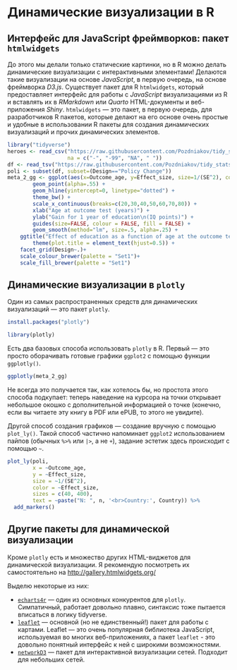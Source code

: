 # Динамические визуализации в R {#sec-vis_dynamic}

## Интерфейс для JavaScript фреймворков: пакет `htmlwidgets` {#html_w}

До этого мы делали только статические картинки, но в R можно делать динамические визуализации с интерактивными элементами! Делаются такие визуализации на основе *JavaScript*, в первую очередь, на основе фреймворка *D3.js*. Существует пакет для R `htmlwidgets`, который предоставляет интерфейс для работы с *JavaScript* визуализациями из R и вставлять их в *RMarkdown* или *Quarto* HTML-документы и веб-приложения *Shiny*. `htmlwidgets` --- это пакет, в первую очередь, для разработчиков R пакетов, которые делают на его основе очень простые и удобные в использовании R пакеты для создания динамических визуализаций и прочих динамических элементов.

```r
library("tidyverse")
heroes <- read_csv("https://raw.githubusercontent.com/Pozdniakov/tidy_stats/master/data/heroes_information.csv",
                   na = c("-", "-99", "NA", " "))
df <- read_tsv("https://raw.githubusercontent.com/Pozdniakov/tidy_stats/master/data/meta_dataset.txt")
poli <- subset(df, subset=(Design=="Policy Change"))
meta_2_gg <- ggplot(aes(x=Outcome_age, y=Effect_size, size=1/(SE^2), colour = Design, fill = Design), data=df %>% filter(Design != "School Age Cutoff")) +
		geom_point(alpha=.55) +
		geom_hline(yintercept=0, linetype="dotted") + 
		theme_bw() + 
		scale_x_continuous(breaks=c(20,30,40,50,60,70,80)) +
		xlab("Age at outcome test (years)") +
		ylab("Gain for 1 year of education\n(IQ points)") +
		guides(size=FALSE, colour = FALSE, fill = FALSE) +
		geom_smooth(method="lm", size=.5, alpha=.25) + 
    ggtitle("Effect of education as a function of age at the outcome test")+ 
		theme(plot.title = element_text(hjust=0.5)) +
    facet_grid(Design~.)+
    scale_colour_brewer(palette = "Set1")+
    scale_fill_brewer(palette = "Set1")
```

## Динамические визуализации в `plotly` {#sec-plotly}

Один из самых распространенных средств для динамических визуализаций --- это пакет `plotly`.

```r
install.packages("plotly")
```

```r
library(plotly)
```

Есть два базовых способа использовать `plotly` в R. Первый --- это просто оборачивать готовые графики `ggplot2` с помощью функции `ggplotly()`.

```r
ggplotly(meta_2_gg)
```

Не всегда это получается так, как хотелось бы, но простота этого способа подкупает: теперь наведение на курсора на точки открывает небольшое окошко с дополнительной информацией о точке (конечно, если вы читаете эту книгу в PDF или ePUB, то этого не увидите).

Другой способ создания графиков --- создание вручную с помощью `plot_ly()`. Такой способ частично напоминает `ggplot2` использованием пайпов (обычных `%>%` или `|>`, а не `+`), задание эстетик здесь происходит с помощью `~`.

```r
plot_ly(poli, 
        x = ~Outcome_age, 
        y = ~Effect_size, 
        size = ~1/(SE^2), 
        color = ~Effect_size, 
        sizes = c(40, 400),
        text = ~paste("N: ", n, '<br>Country:', Country)) %>%
  add_markers()
```

## Другие пакеты для динамической визуализации {#sec-html_other}

Кроме `plotly` есть и множество других HTML-виджетов для динамической визуализации. Я рекомендую посмотреть их самостоятельно на <http://gallery.htmlwidgets.org/>

Выделю некоторые из них:

-   [`echarts4r`](https://echarts4r.john-coene.com/articles/get_started.html) --- один из основных конкурентов для `plotly`. Симпатичный, работает довольно плавно, синтаксис тоже пытается вписаться в логику tidyverse.
-   [`leaflet`](https://rstudio.github.io/leaflet/) --- основной (но не единственный!) пакет для работы с картами. Leaflet --- это очень популярная библиотека JavaScript, используемая во многих веб-приложениях, а пакет `leaflet` - это довольно понятный интерфейс к ней с широкими возможностями.
-   [`networkD3`](http://christophergandrud.github.io/networkD3/) --- пакет для интерактивной визуализации сетей. Подходит для небольших сетей.
